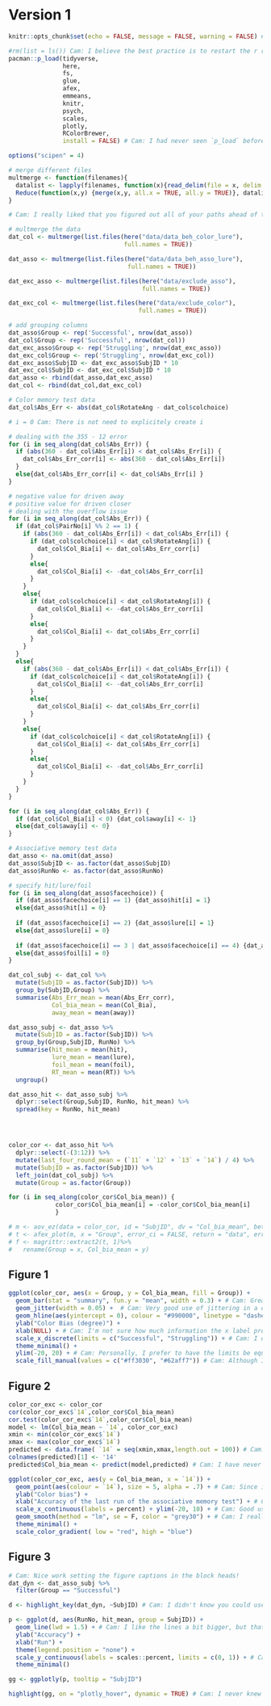 # Version 1 

```r
knitr::opts_chunk$set(echo = FALSE, message = FALSE, warning = FALSE) # Cam: I like that you set this up ahead of time; very efficient!
```

```r
#rm(list = ls()) Cam: I believe the best practice is to restart the r ression every time you run your code. This would seem to obviate the need for `rm(list = ls ())
pacman::p_load(tidyverse, 
               here, 
               fs, 
               glue, 
               afex, 
               emmeans, 
               knitr, 
               psych, 
               scales, 
               plotly, 
               RColorBrewer, 
               install = FALSE) # Cam: I had never seen `p_load` before, this is very nifty! My one concern is that it is generally frowned upon to load packages on someone else computers. I included the `install = FALSE` argument here. 

options("scipen" = 4)
```

```r
# merge different files
multmerge <- function(filenames){
  datalist <- lapply(filenames, function(x){read_delim(file = x, delim = "\t")})
  Reduce(function(x,y) {merge(x,y, all.x = TRUE, all.y = TRUE)}, datalist)
}
```

```r
# Cam: I really liked that you figured out all of your paths ahead of time! I also found your use of `dir` ingenious. I did note that `full.names` argument in the `list.files()` function may be able to cut out a couple of steps in the process and remove the need to figure out the the paths ahead of time. 

# multmerge the data
dat_col <- multmerge(list.files(here("data/data_beh_color_lure"), 
                                full.names = TRUE))

dat_asso <- multmerge(list.files(here("data/data_beh_asso_lure"), 
                                 full.names = TRUE))

dat_exc_asso <- multmerge(list.files(here("data/exclude_asso"), 
                                     full.names = TRUE))

dat_exc_col <- multmerge(list.files(here("data/exclude_color"), 
                                    full.names = TRUE))

# add grouping columns
dat_asso$Group <- rep('Successful', nrow(dat_asso))
dat_col$Group <- rep('Successful', nrow(dat_col))
dat_exc_asso$Group <- rep('Struggling', nrow(dat_exc_asso))
dat_exc_col$Group <- rep('Struggling', nrow(dat_exc_col))
dat_exc_asso$SubjID <- dat_exc_asso$SubjID * 10
dat_exc_col$SubjID <- dat_exc_col$SubjID * 10
dat_asso <- rbind(dat_asso,dat_exc_asso)
dat_col <- rbind(dat_col,dat_exc_col)
```


```r
# Color memory test data
dat_col$Abs_Err <- abs(dat_col$RotateAng - dat_col$colchoice)

# i = 0 Cam: There is not need to explicitely create i

# dealing with the 355 - 12 error
for (i in seq_along(dat_col$Abs_Err)) {
  if (abs(360 - dat_col$Abs_Err[i]) < dat_col$Abs_Err[i]) {
    dat_col$Abs_Err_corr[i] <- abs(360 - dat_col$Abs_Err[i])
  }
  else{dat_col$Abs_Err_corr[i] <- dat_col$Abs_Err[i] }
}
```

```r
# negative value for driven away
# positive value for driven closer
# dealing with the overflow issue
for (i in seq_along(dat_col$Abs_Err)) {
  if (dat_col$PairNo[i] %% 2 == 1) {
    if (abs(360 - dat_col$Abs_Err[i]) < dat_col$Abs_Err[i]) {
      if (dat_col$colchoice[i] < dat_col$RotateAng[i]) {
        dat_col$Col_Bia[i] <- dat_col$Abs_Err_corr[i]
      }
      else{
        dat_col$Col_Bia[i] <- -dat_col$Abs_Err_corr[i]
      }
    }
    else{
      if (dat_col$colchoice[i] < dat_col$RotateAng[i]) {
        dat_col$Col_Bia[i] <- -dat_col$Abs_Err_corr[i]
      }
      else{
        dat_col$Col_Bia[i] <- dat_col$Abs_Err_corr[i]
      }
    }
  }
  else{
    if (abs(360 - dat_col$Abs_Err[i]) < dat_col$Abs_Err[i]) {
      if (dat_col$colchoice[i] < dat_col$RotateAng[i]) {
        dat_col$Col_Bia[i] <- -dat_col$Abs_Err_corr[i]
      }
      else{
        dat_col$Col_Bia[i] <- dat_col$Abs_Err_corr[i]
      }
    }
    else{
      if (dat_col$colchoice[i] < dat_col$RotateAng[i]) {
        dat_col$Col_Bia[i] <- dat_col$Abs_Err_corr[i]
      }
      else{
        dat_col$Col_Bia[i] <- -dat_col$Abs_Err_corr[i]
      }
    }
  }
}

```

```r
for (i in seq_along(dat_col$Abs_Err)) {
  if (dat_col$Col_Bia[i] < 0) {dat_col$away[i] <- 1}
  else{dat_col$away[i] <- 0}
}
```



```r
# Associative memory test data
dat_asso <- na.omit(dat_asso)
dat_asso$SubjID <- as.factor(dat_asso$SubjID)
dat_asso$RunNo <- as.factor(dat_asso$RunNo)

# specify hit/lure/foil
for (i in seq_along(dat_asso$facechoice)) {
  if (dat_asso$facechoice[i] == 1) {dat_asso$hit[i] = 1}
  else{dat_asso$hit[i] = 0}
  
  if (dat_asso$facechoice[i] == 2) {dat_asso$lure[i] = 1}
  else{dat_asso$lure[i] = 0}
  
  if (dat_asso$facechoice[i] == 3 | dat_asso$facechoice[i] == 4) {dat_asso$foil[i] = 1}
  else{dat_asso$foil[i] = 0}
}
```

```r
dat_col_subj <- dat_col %>% 
  mutate(SubjID = as.factor(SubjID)) %>% 
  group_by(SubjID,Group) %>% 
  summarise(Abs_Err_mean = mean(Abs_Err_corr),
            Col_bia_mean = mean(Col_Bia),
            away_mean = mean(away))
```


```r
dat_asso_subj <- dat_asso %>% 
  mutate(SubjID = as.factor(SubjID)) %>% 
  group_by(Group,SubjID, RunNo) %>% 
  summarise(hit_mean = mean(hit),
            lure_mean = mean(lure),
            foil_mean = mean(foil),
            RT_mean = mean(RT)) %>% 
  ungroup()

dat_asso_hit <- dat_asso_subj %>% 
  dplyr::select(Group,SubjID, RunNo, hit_mean) %>% 
  spread(key = RunNo, hit_mean)




color_cor <- dat_asso_hit %>% 
  dplyr::select(-(3:12)) %>% 
  mutate(last_four_round_mean = (`11` + `12` + `13` + `14`) / 4) %>% 
  mutate(SubjID = as.factor(SubjID)) %>% 
  left_join(dat_col_subj) %>% 
  mutate(Group = as.factor(Group))

for (i in seq_along(color_cor$Col_bia_mean)) {
             color_cor$Col_bia_mean[i] = -color_cor$Col_bia_mean[i]
             }

# m <- aov_ez(data = color_cor, id = "SubjID", dv = "Col_bia_mean", between = "Group")
# t <- afex_plot(m, x = "Group", error_ci = FALSE, return = "data", error = "between")
# f <- magrittr::extract2(t, 1)%>%
#   rename(Group = x, Col_bia_mean = y)
```



## Figure 1
```r
ggplot(color_cor, aes(x = Group, y = Col_bia_mean, fill = Group)) +
  geom_bar(stat = "summary", fun.y = "mean", width = 0.3) + # Cam: Great use of summarizing by mean inside a geom_bar!
  geom_jitter(width = 0.05) +  # Cam: Very good use of jittering in a dimension that does not reflect a variable!
  geom_hline(aes(yintercept = 0), colour = "#990000", linetype = "dashed") + # Cam: I really like this dashed line. It makes it clear that we are looking at the bars distances from 0. 
  ylab("Color Bias (degree)") +
  xlab(NULL) + # Cam: I'm not sure how much information the x label provided beyond the group names alones. 
  scale_x_discrete(limits = c("Successful", "Struggling")) + # Cam: I didn't know you could set axis limits using discrete variables. Very cool!
  theme_minimal() + 
  ylim(-20, 20) + # Cam: Personally, I prefer to have the limits be equidistant around the x-axis (i.e., -20 and 20, instead of -20 and 10)
  scale_fill_manual(values = c("#ff3030", "#62aff7")) # Cam: Although I really like your choice of colors, they looks nearly indistinguishable in black and white. A pallette similar to the manual color values here should do the trick. 

```


## Figure 2
```r
color_cor_exc <- color_cor
cor(color_cor_exc$`14`,color_cor$Col_bia_mean)
cor.test(color_cor_exc$`14`,color_cor$Col_bia_mean)
model <- lm(Col_bia_mean ~ `14`, color_cor_exc)
xmin <- min(color_cor_exc$`14`)
xmax <- max(color_cor_exc$`14`)
predicted <- data.frame( `14` = seq(xmin,xmax,length.out = 100)) # Cam: Great use of sequence to give you values between the xmin and xmax.
colnames(predicted)[1] <- '14'
predicted$Col_bia_mean <- predict(model,predicted) # Cam: I have never come across the predict function. Awesome!

ggplot(color_cor_exc, aes(y = Col_bia_mean, x = `14`)) +
  geom_point(aes(colour = `14`), size = 5, alpha = .7) + # Cam: Since it looks like group is based off a mean split of some sort, I wonder whether redundant coding with `14` here may be more meaningful than splitting by group. A larger size for the points may also be helpful. The points are a bit small. 
  ylab("Color bias") +
  xlab("Accuracy of the last run of the associative memory test") + # Cam: I like how accesibly written this label is.
  scale_x_continuous(labels = percent) + ylim(-20, 10) + # Cam: Good use of labels as percentage.
  geom_smooth(method = "lm", se = F, color = "grey30") + # Cam: I really like this choice of grey!
  theme_minimal() +
  scale_color_gradient( low = "red", high = "blue")
```


## Figure 3
```r
# Cam: Nice work setting the figure captions in the block heads!
dat_dyn <- dat_asso_subj %>% 
  filter(Group == "Successful")

d <- highlight_key(dat_dyn, ~SubjID) # Cam: I didn't know you could use the tilde to separate the highlighting by subject. In any case, nice work!

p <- ggplot(d, aes(RunNo, hit_mean, group = SubjID)) +
  geom_line(lwd = 1.5) + # Cam: I like the lines a bit bigger, but that is just personal preference. 
  ylab("Accuracy") +
  xlab("Run") + 
  theme(legend.position = "none") +
  scale_y_continuous(labels = scales::percent, limits = c(0, 1)) + # Cam: Moving the ylim inside scale_y_continuous should allow you to get the limits running from 0 to 100.  
  theme_minimal() 

gg <- ggplotly(p, tooltip = "SubjID") 

highlight(gg, on = "plotly_hover", dynamic = TRUE) # Cam: I never knew how to do this! Great work!
```

